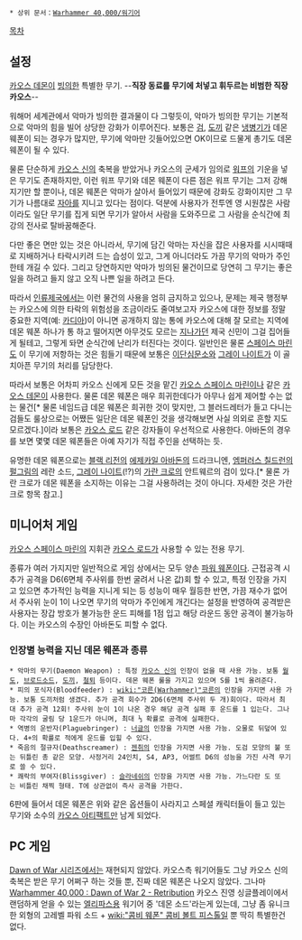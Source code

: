 {{{+1 '''Daemon Weapons'''}}}

 * 상위 문서：[[Warhammer 40,000/워기어]]

[[목차]]

== 설정 ==
[[카오스 데몬]]이 [[빙의]]한 특별한 무기. --'''직장 동료를 무기에 처넣고 휘두르는 비범한 직장 카오스'''--

워해머 세계관에서 악마가 빙의한 결과물이 다 그렇듯이, 악마가 빙의한 무기는 기본적으로 악마의 힘을 빌어 상당한 강화가 이루어진다. 보통은 [[검]], [[도끼]] 같은 [[냉병기]]가 데몬 웨폰이 되는 경우가 많지만, 무기에 악마만 깃들어있으면 OK이므로 드물게 총기도 데몬 웨폰이 될 수 있다.

물론 단순하게 [[카오스 신]]의 축복을 받았거나 카오스의 군세가 임의로 [[워프]]의 기운을 넣은 무기도 존재하지만, 이런 워프 무기와 데몬 웨폰이 다른 점은 워프 무기는 그저 강해지기만 할 뿐이나, 데몬 웨폰은 악마가 살아서 들어있기 때문에 강화도 강화이지만 그 무기가 나름대로 [[자아]]를 지니고 있다는 점이다. 덕분에 사용자가 전투엔 영 시원찮은 사람이라도 일단 무기를 집게 되면 무기가 알아서 사람을 도와주므로 그 사람을 순식간에 최강의 전사로 탈바꿈해준다.

다만 좋은 면만 있는 것은 아니라서, 무기에 담긴 악마는 자신을 잡은 사용자를 시시때때로 지배하거나 타락시키려 드는 습성이 있고, 그게 아니더라도 가끔 무기의 악마가 주인한테 개길 수 있다. 그리고 당연하지만 악마가 빙의된 물건이므로 당연히 그 무기는 좋은 일을 하려고 들지 않고 오직 나쁜 일을 하려고 든다.

따라서 [[인류제국]]에서는 이런 물건의 사용을 엄히 금지하고 있으나, 문제는 제국 행정부는 카오스에 의한 타락의 위험성을 조금이라도 줄여보고자 카오스에 대한 정보를 정말 중요한 지역(예: [[카디아]])이 아니면 공개하지 않는 통에 카오스에 대해 잘 모르는 지역에 데몬 웨폰 하나가 통 하고 떨어지면 아무것도 모르는 [[지나가던]] 제국 신민이 그걸 집어들게 될테고, 그렇게 돠면 순식간에 난리가 터진다는 것이다. 일반인은 물론 [[스페이스 마린]]도 이 무기에 저항하는 것은 힘들기 때문에 보통은 [[이단심문소]]와 [[그레이 나이트]]가 이 골치아픈 무기의 처리를 담당한다.

따라서 보통은 어차피 카오스 신에게 모든 것을 맡긴 [[카오스 스페이스 마린]]이나 같은 [[카오스 데몬]]이 사용한다. 물론 데몬 웨폰은 매우 희귀한데다가 아무나 쉽게 제어할 수는 없는 물건[* 물론 네임드급 데몬 웨폰은 희귀한 것이 맞지만, 그 블러드레터가 들고 다니는 검들도 룰상으로는 어쨌든 일단은 데몬 웨폰인 것을 생각해보면 사실 의외로 흔할 지도 모르겠다.]이라 보통은 [[카오스 로드]] 같은 강자들이 우선적으로 사용한다. 아바돈의 경우를 보면 몇몇 데몬 웨폰들은 아예 자기가 직접 주인을 선택하는 듯.

유명한 데몬 웨폰으로는 [[블랙 리전]]의 [[에제카일 아바돈]]의 드라크니엔, [[엠퍼러스 칠드런]]의 [[펄그림]]의 레란 소드, [[그레이 나이트]](!?)의 [[가란 크로]]의 안트웨르의 검이 있다.[* 물론 가란 크로가 데몬 웨폰을 소지하는 이유는 그걸 사용하려는 것이 아니다. 자세한 것은 가란 크로 항목 참고.]

== 미니어처 게임 ==
[[카오스 스페이스 마린]]의 지휘관 [[카오스 로드]]가 사용할 수 있는 전용 무기. 

종류가 여러 가지지만 일반적으로 게임 상에서는 모두 양손 [[파워 웨폰]]이다. 근접공격 시 추가 공격을 D6(6면체 주사위를 한번 굴려서 나온 값)회 할 수 있고, 특정 인장을 가지고 있으면 추가적인 능력을 지니게 되는 등 성능이 매우 월등한 반면, 가끔 재수가 없어서 주사위 눈이 1이 나오면 무기의 악마가 주인에게 개긴다는 설정을 반영하여 공격받은 사용자는 장갑 방호가 불가능한 운드 피해를 1점 입고 해당 라운드 동안 공격이 불가능하다. 이는 카오스의 수장인 아바돈도 피할 수 없다.

=== 인장별 능력을 지닌 데몬 웨폰과 종류 ===
 * 악마의 무기(Daemon Weapon) : 특정 [[카오스 신]]의 인장이 없을 때 사용 가능. 보통 [[월도]], [[브로드소드]], [[도끼]], [[철퇴]] 등이다. 데몬 웨폰 룰을 가지고 있으며 S를 1씩 올려준다.
 * 피의 포식자(Bloodfeeder) : [[wiki:"코른(Warhammer)"코른]]의 인장을 가지면 사용 가능. 보통 도끼처럼 생겼다. 추가 공격 회수가 2D6(6면체 주사위 두 개)회이다. 따라서 최대 추가 공격 12회! 주사위 눈이 1이 나온 경우 해당 공격 실패 후 운드를 1 입는다. 그나마 각각의 굴림 당 1운드가 아니며, 최대 ⅓ 확률로 공격에 실패한다.
 * 역병의 운반자(Plaguebringer) : [[너글]]의 인장을 가지면 사용 가능. 오물로 뒤덮여 있다. 4+의 확률로 적에게 운드를 입힐 수 있다.
 * 죽음의 절규자(Deathscreamer) : [[젠취]]의 인장을 가지면 사용 가능. 도검 모양의 불 또는 뒤틀린 총 같은 모양. 사정거리 24인치, S4, AP3, 어썰트 D6의 성능을 가진 사격 무기로 쓸 수 있다.
 * 쾌락의 부여자(Blissgiver) : [[슬라네쉬]]의 인장을 가지면 사용 가능. 가느다란 도 또는 비틀린 채찍 형태. T에 상관없이 즉사 공격을 가한다.

6판에 들어서 데몬 웨폰은 위와 같은 옵션들이 사라지고 스페셜 캐릭터들이 들고 있는 무기와 소수의 [[카오스 아티팩트]]만 남게 되었다.

== PC 게임 ==
[[Dawn of War 시리즈]]에서는 재현되지 않았다. 카오스측 워기어들도 그냥 카오스 신의 축복은 받은 무기 어쩌구 하는 것들 뿐, 진짜 데몬 웨폰은 나오지 않았다. 그나마 [[Warhammer 40,000 : Dawn of War 2 - Retribution]] 카오스 진영 싱글플레이에서 랜덤하게 얻을 수 있는 [[엘리파스]]용 워기어 중 '데몬 소드'라는게 있는데, 그냥 좀 유니크한 외형의 고레벨 파워 소드 + [[wiki:"콤비 웨폰" 콤비 볼트 피스톨]]일 뿐 딱히 특별한건 없다.
